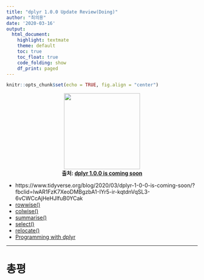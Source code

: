 ```yaml
---
title: "dplyr 1.0.0 Update Review(Doing)"
author: "최의용"
date: '2020-03-16'
output: 
  html_document:
    highlight: textmate
    theme: default
    toc: true
    toc_float: true
    code_folding: show
    df_print: paged
---
```


```r
knitr::opts_chunk$set(echo = TRUE, fig.align = "center")
```


<p align="center">
  <img src="https://raw.githubusercontent.com/rstudio/hex-stickers/master/PNG/dplyr.png" width="200" height="200"><br>
  <b>출처: [dplyr 1.0.0 is coming soon](https://www.tidyverse.org/blog/2020/03/dplyr-1-0-0-is-coming-soon/?fbclid=IwAR1FzK7XeoDMBgzbA1-IYr5-ir-kqtdnVqSL3-6vCWCcAjHeHJlfuB0YCak)</b><br>
</p>

- https://www.tidyverse.org/blog/2020/03/dplyr-1-0-0-is-coming-soon/?fbclid=IwAR1FzK7XeoDMBgzbA1-IYr5-ir-kqtdnVqSL3-6vCWCcAjHeHJlfuB0YCak
- [rowwise()](https://dplyr.tidyverse.org/dev/articles/rowwise.html)
- [colwise()](https://dplyr.tidyverse.org/dev/articles/colwise.html)
- [summarise()](https://dplyr.tidyverse.org/dev/reference/summarise.html)
- [select()](https://dplyr.tidyverse.org/dev/reference/select.html)
- [relocate()](https://dplyr.tidyverse.org/dev/reference/relocate.html)
- [Programming with dplyr](https://dplyr.tidyverse.org/dev/articles/programming.html)

---

# 총평





